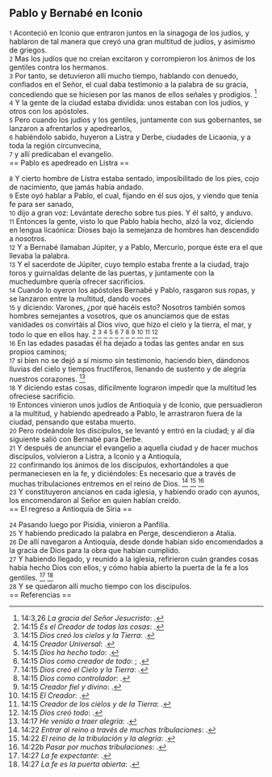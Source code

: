 == Pablo y Bernabé en Iconio ==

{{anchor|1}} <small>1</small> Aconteció en Iconio que entraron juntos en la sinagoga de los judíos, y hablaron de tal manera que creyó una gran multitud de judíos, y asimismo de griegos.<br>
{{anchor|2}} <small>2</small> Mas los judíos que no creían excitaron y corrompieron los ánimos de los gentiles contra los hermanos.<br>
{{anchor|3}} <small>3</small> Por tanto, se detuvieron allí mucho tiempo, hablando con denuedo, confiados en el Señor, el cual daba testimonio a la palabra de su gracia, concediendo que se hiciesen por las manos de ellos señales y prodigios. <ref>14:3,26 ''La gracia del Señor Jesucristo'': {{lib|LU|121|8|8}}.</ref><br>
{{anchor|4}} <small>4</small> Y la gente de la ciudad estaba dividida: unos estaban con los judíos, y otros con los apóstoles.<br>
{{anchor|5}} <small>5</small> Pero cuando los judíos y los gentiles, juntamente con sus gobernantes, se lanzaron a afrentarlos y apedrearlos,<br>
{{anchor|6}} <small>6</small> habiéndolo sabido, huyeron a Listra y Derbe, ciudades de Licaonia, y a toda la región circunvecina,<br>
{{anchor|7}} <small>7</small> y allí predicaban el evangelio.<br>
== Pablo es apedreado en Listra ==

{{anchor|8}} <small>8</small> Y cierto hombre de Listra estaba sentado, imposibilitado de los pies, cojo de nacimiento, que jamás había andado.<br>
{{anchor|9}} <small>9</small> Este oyó hablar a Pablo, el cual, fijando en él sus ojos, y viendo que tenía fe para ser sanado,<br>
{{anchor|10}} <small>10</small> dijo a gran voz: Levántate derecho sobre tus pies. Y él saltó, y anduvo.<br>
{{anchor|11}} <small>11</small> Entonces la gente, visto lo que Pablo había hecho, alzó la voz, diciendo en lengua licaónica: Dioses bajo la semejanza de hombres han descendido a nosotros.<br>
{{anchor|12}} <small>12</small> Y a Bernabé llamaban Júpiter, y a Pablo, Mercurio, porque éste era el que llevaba la palabra.<br>
{{anchor|13}} <small>13</small> Y el sacerdote de Júpiter, cuyo templo estaba frente a la ciudad, trajo toros y guirnaldas delante de las puertas, y juntamente con la muchedumbre quería ofrecer sacrificios.<br>
{{anchor|14}} <small>14</small> Cuando lo oyeron los apóstoles Bernabé y Pablo, rasgaron sus ropas, y se lanzaron entre la multitud, dando voces<br>
{{anchor|15}} <small>15</small> y diciendo: Varones, ¿por qué hacéis esto? Nosotros también somos hombres semejantes a vosotros, que os anunciamos que de estas vanidades os convirtáis al Dios vivo, que hizo el cielo y la tierra, el mar, y todo lo que en ellos hay. <ref>14:15 ''Es el Creador de todas las cosas'': {{lib|LU|131|10|2}}.</ref> <ref>14:15 ''Dios creó los cielos y la Tierra'': {{lib|LU|1|0|1}}.</ref> <ref>14:15 ''Creador Universal'': {{lib|LU|142|3|7}}.</ref> <ref>14:15 ''Dios ha hecho todo'': {{lib|LU|6|1|3}}.</ref> <ref>14:15 ''Dios como creador de todo'': {{lib|LU|0|2|9}}; {{lib|LU|95|5|9}}.</ref> <ref>14:15 ''Dios creó el Cielo y la Tierra'': {{lib|LU|92|6|6}}.</ref> <ref>14:15 ''Dios como controlador'': {{lib|LU|0|2|9}}.</ref> <ref>14:15 ''Creador fiel y divino'': {{lib|LU|2|1|2}}.</ref> <ref>14:15 ''El Creador'': {{lib|LU|131|10|6}}.</ref> <ref>14:15 ''Creador de los cielos y de la Tierra'': {{lib|LU|128|1|10}}.</ref> <ref>14:15 ''Dios creó todo'': {{lib|LU|131|2|2}}.</ref><br>
{{anchor|16}} <small>16</small> En las edades pasadas él ha dejado a todas las gentes andar en sus propios caminos;<br>
{{anchor|17}} <small>17</small> si bien no se dejó a sí mismo sin testimonio, haciendo bien, dándonos lluvias del cielo y tiempos fructíferos, llenando de sustento y de alegría nuestros corazones. <ref>14:17 ''He venido a traer alegría'': {{lib|LU|139|6|5}}.</ref><br>
{{anchor|18}} <small>18</small> Y diciendo estas cosas, difícilmente lograron impedir que la multitud les ofreciese sacrificio.<br>
{{anchor|19}} <small>19</small> Entonces vinieron unos judíos de Antioquía y de Iconio, que persuadieron a la multitud, y habiendo apedreado a Pablo, le arrastraron fuera de la ciudad, pensando que estaba muerto.<br>
{{anchor|20}} <small>20</small> Pero rodeándole los discípulos, se levantó y entró en la ciudad; y al día siguiente salió con Bernabé para Derbe.<br>
{{anchor|21}} <small>21</small> Y después de anunciar el evangelio a aquella ciudad y de hacer muchos discípulos, volvieron a Listra, a Iconio y a Antioquía,<br>
{{anchor|22}} <small>22</small> confirmando los ánimos de los discípulos, exhortándoles a que permaneciesen en la fe, y diciéndoles: Es necesario que a través de muchas tribulaciones entremos en el reino de Dios. <ref>14:22 ''Entrar al reino a través de muchas tribulaciones'': {{lib|LU|136|8|6}}.</ref> <ref>14:22 ''El reino de la tribulación y la alegría'': {{lib|LU|137|6|5}}.</ref> <ref>14:22b ''Pasar por muchas tribulaciones'': {{lib|LU|178|3|4}}.</ref><br>
{{anchor|23}} <small>23</small> Y constituyeron ancianos en cada iglesia, y habiendo orado con ayunos, los encomendaron al Señor en quien habían creído.<br>
== El regreso a Antioquía de Siria ==

{{anchor|24}} <small>24</small> Pasando luego por Pisidia, vinieron a Panfilia.<br>
{{anchor|25}} <small>25</small> Y habiendo predicado la palabra en Perge, descendieron a Atalia.<br>
{{anchor|26}} <small>26</small> De allí navegaron a Antioquía, desde donde habían sido encomendados a la gracia de Dios para la obra que habían cumplido.<br>
{{anchor|27}} <small>27</small> Y habiendo llegado, y reunido a la iglesia, refirieron cuán grandes cosas había hecho Dios con ellos, y cómo había abierto la puerta de la fe a los gentiles. <ref>14:27 ''La fe expectante'': {{lib|LU|195|9|8}}.</ref> <ref>14:27 ''La fe es la puerta abierta'': {{lib|LU|138|8|8}}.</ref><br>
{{anchor|28}} <small>28</small> Y se quedaron allí mucho tiempo con los discípulos.<br>
== Referencias ==

<references />

